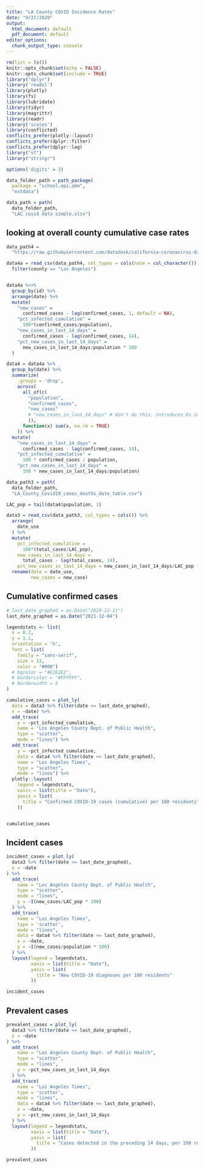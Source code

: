 ```yaml
---
title: "LA County COVID Incidence Rates"
date: "9/27/2020"
output:
  html_document: default
  pdf_document: default
editor_options: 
  chunk_output_type: console
---
```


```r
rm(list = ls())
knitr::opts_chunk$set(echo = FALSE)
knitr::opts_chunk$set(include = TRUE)
library("dplyr")
library('readxl')
library(plotly)
library(fs)
library(lubridate)
library(tidyr)
library(magrittr)
library(readr)
library('scales')
library(conflicted)
conflicts_prefer(plotly::layout)
conflicts_prefer(dplyr::filter)
conflicts_prefer(dplyr::lag)
library("sf")
library("stringr")

options('digits' = 3)

```

```r

data_folder_path = path_package(
  package = "school.epi.abm",
  "extdata")

data_path = path(
  data_folder_path,
  "LAC covid data simple.xlsx")
```

## looking at overall county cumulative case rates

```r

data_path4 = 
  "https://raw.githubusercontent.com/datadesk/california-coronavirus-data/master/latimes-place-totals.csv"

data4a = read_csv(data_path4, col_types = cols(note = col_character())) %>% 
  filter(county == "Los Angeles")


data4a %<>%
  group_by(id) %>%
  arrange(date) %>%
  mutate(
    "new_cases" = 
      confirmed_cases - lag(confirmed_cases, 1, default = NA),
    "pct_infected_cumulative" = 
      100*(confirmed_cases/population),
    "new_cases_in_last_14_days" = 
      confirmed_cases - lag(confirmed_cases, 14),
    "pct_new_cases_in_last_14_days" = 
      new_cases_in_last_14_days/population * 100
  )

data4 = data4a %>%
  group_by(date) %>%
  summarize(
    .groups = 'drop',
    across(
      all_of(c(
        "population",
        "confirmed_cases",
        "new_cases"
        # "new_cases_in_last_14_days" # don't do this, introduces 0s instead of NAs at start
        )),
      function(x) sum(x, na.rm = TRUE)
    )) %>%
  mutate(
    "new_cases_in_last_14_days" = 
      confirmed_cases - lag(confirmed_cases, 14),
    "pct_infected_cumulative" = 
      100 * confirmed_cases / population,
    "pct_new_cases_in_last_14_days" = 
      100 * new_cases_in_last_14_days/population)


```

```r

data_path3 = path(
  data_folder_path,
  "LA_County_Covid19_cases_deaths_date_table.csv")

LAC_pop = tail(data4$population, 1)

data3 = read_csv(data_path3, col_types = cols()) %>%
  arrange(
    date_use
  ) %>%
  mutate(
    pct_infected_cumulative = 
      100*(total_cases/LAC_pop),
    new_cases_in_last_14_days = 
      total_cases - lag(total_cases, 14),
    pct_new_cases_in_last_14_days = new_cases_in_last_14_days/LAC_pop * 100) %>%
  rename(date = date_use,
         new_cases = new_case)

```

## Cumulative confirmed cases
```r

# last_date_graphed = as.Date("2020-12-11")
last_date_graphed = as.Date("2021-12-04")

legendstats <- list(
  x = 0.2,
  y = 1.1,
  orientation = 'h',
  font = list(
    family = "sans-serif",
    size = 12,
    color = "#000")
  # bgcolor = "#E2E2E2",
  # bordercolor = "#FFFFFF",
  # borderwidth = 2
)

cumulative_cases = plot_ly(
  data = data3 %>% filter(date <= last_date_graphed),
  x = ~date) %>%
  add_trace(
    y = ~pct_infected_cumulative, 
    name = "Los Angeles County Dept. of Public Health",
    type = "scatter",
    mode = "lines") %>%
  add_trace(
    y = ~pct_infected_cumulative, 
    data = data4 %>% filter(date <= last_date_graphed),
    name = "Los Angeles Times",
    type = "scatter",
    mode = "lines") %>% 
  plotly::layout(
    legend = legendstats,
    xaxis = list(title = "Date"),
    yaxis = list(
      title = "Confirmed COVID-19 cases (cumulative) per 100 residents"
    ))


cumulative_cases


```

## Incident cases

```r


incident_cases = plot_ly(
  data3 %>% filter(date <= last_date_graphed),
  x = ~date
) %>%
  add_trace(
    name = "Los Angeles County Dept. of Public Health",
    type = "scatter",
    mode = "lines",
    y = ~I(new_cases/LAC_pop * 100)
  ) %>% 
  add_trace(
    name = "Los Angeles Times",
    type = 'scatter',
    mode = "lines",
    data = data4 %>% filter(date <= last_date_graphed),
    x = ~date,
    y = ~I(new_cases/population * 100)
  ) %>%
  layout(legend = legendstats,
         xaxis = list(title = "Date"),
         yaxis = list(
           title = "New COVID-19 diagnoses per 100 residents"
         )) 

incident_cases

```

## Prevalent cases

```r

prevalent_cases = plot_ly(
  data3 %>% filter(date <= last_date_graphed),
  x = ~date
) %>%
  add_trace(
    name = "Los Angeles County Dept. of Public Health",
    type = "scatter",
    mode = "lines",
    y = ~pct_new_cases_in_last_14_days
  ) %>% 
  add_trace(
    name = "Los Angeles Times",
    type = 'scatter',
    mode = "lines",
    data = data4 %>% filter(date <= last_date_graphed),
    x = ~date,
    y = ~pct_new_cases_in_last_14_days
  ) %>%
  layout(legend = legendstats,
         xaxis = list(title = "Date"),
         yaxis = list(
           title = "Cases detected in the preceding 14 days, per 100 residents"
         ))

prevalent_cases

```

